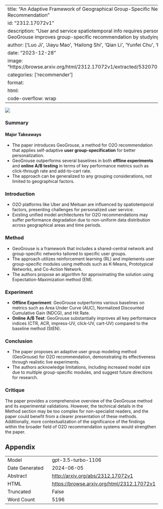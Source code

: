 
---
title: "An Adaptive Framework of Geographical Group-Specific Network on O2O Recommendation"
id: "2312.17072v1"
description: "User and service spatiotemporal info requires personalized models. GeoGrouse improves group-specific recommendation by studying user preferences."
author: ['Luo Ji', 'Jiayu Mao', 'Hailong Shi', 'Qian Li', 'Yunfei Chu', 'Hongxia Yang']
date: "2023-12-28"
image: "https://browse.arxiv.org/html/2312.17072v1/extracted/5320701/example_geo.png"
categories: ['recommender']
format:
  html:
    code-overflow: wrap
---

![](https://browse.arxiv.org/html/2312.17072v1/extracted/5320701/example_geo.png)

### Summary

#### Major Takeaways
- The paper introduces GeoGrouse, a method for O2O recommendation that applies self-adaptive **user group-specification** for better personalization.
- GeoGrouse outperforms several baselines in both **offline experiments** and **online A/B testing** in terms of key performance metrics such as click-through rate and add-to-cart rate.
- The approach can be generalized to any grouping considerations, not limited to geographical factors.

### Introduction
- O2O platforms like Uber and Meituan are influenced by spatiotemporal factors, presenting challenges for personalized user service.
- Existing unified model architectures for O2O recommendations may suffer performance degradation due to non-uniform data distribution across geographical areas and time periods.

### Method
- GeoGrouse is a framework that includes a shared-central network and group-specific networks tailored to specific user groups.
- The approach utilizes reinforcement learning (RL) and implements user group-specific modules using methods such as K-Means, Prototypical Networks, and Co-Action Network.
- The authors propose an algorithm for approximating the solution using Expectation-Maximization method (EM).

### Experiment
- **Offline Experiment**: GeoGrouse outperforms various baselines on metrics such as Area Under Curve (AUC), Normalized Discounted Cumulative Gain (NDCG), and Hit Rate.
- **Online A/B Test**: GeoGrouse substantially improves all key performance indices (CTR, ACR, impress-UV, click-UV, cart-UV) compared to the baseline method (StEN).

### Conclusion
- The paper proposes an adaptive user group modeling method (GeoGrouse) for O2O recommendation, demonstrating its effectiveness through realistic live experiments.
- The authors acknowledge limitations, including increased model size due to multiple group-specific modules, and suggest future directions for research.

### Critique
The paper provides a comprehensive overview of the GeoGrouse method and its experimental validations. However, the technical details in the Method section may be too complex for non-specialist readers, and the paper could benefit from a clearer presentation of these methods. Additionally, more contextualization of the significance of the findings within the broader field of O2O recommendation systems would strengthen the paper.

## Appendix

|          |          |
|----------|----------|
| Model     | gpt-3.5-turbo-1106       |
| Date Generated     | 2024-06-05       |
| Abstract | [http://arxiv.org/abs/2312.17072v1](http://arxiv.org/abs/2312.17072v1)        |
| HTML     | [https://browse.arxiv.org/html/2312.17072v1](https://browse.arxiv.org/html/2312.17072v1)       |
| Truncated       | False       |
| Word Count       | 5196       |